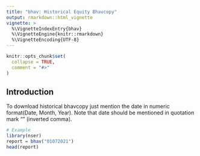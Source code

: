 ```yaml
---
title: "bhav: Historical Equity Bhavcopy"
output: rmarkdown::html_vignette
vignette: >
  %\VignetteIndexEntry{bhav}
  %\VignetteEngine{knitr::rmarkdown}
  %\VignetteEncoding{UTF-8}
---
```


```r
knitr::opts_chunk$set(
  collapse = TRUE,
  comment = "#>"
)
```

## Introduction 

To download historical bhavcopy just mention the date in numeric format(Date, Month, Year). Note that date should be mentioned 
in quotation mark "" (inverted comma). 

```r
# Example  
library(nser)
report = bhav("01072021")
head(report)
```
